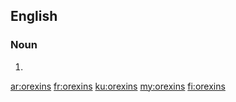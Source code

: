 ==English==

===Noun===
{{head|en|plural}}

# {{plural of|orexin|lang=en}}

[[ar:orexins]]
[[fr:orexins]]
[[ku:orexins]]
[[my:orexins]]
[[fi:orexins]]